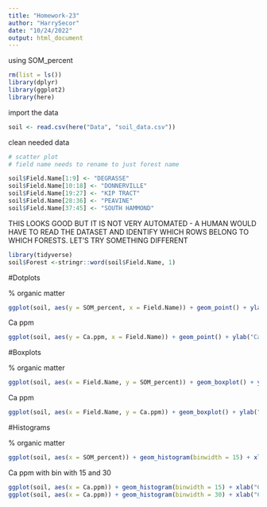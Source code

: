 ```yaml
---
title: "Homework-23"
author: "HarrySecor"
date: "10/24/2022"
output: html_document
---
```


using SOM_percent

```r
rm(list = ls())
library(dplyr)
library(ggplot2)
library(here)
```

import the data

```r
soil <- read.csv(here("Data", "soil_data.csv"))
```

clean needed data

```r
# scatter plot
# field name needs to rename to just forest name

soil$Field.Name[1:9] <- "DEGRASSE"
soil$Field.Name[10:18] <- "DONNERVILLE"
soil$Field.Name[19:27] <- "KIP TRACT"
soil$Field.Name[28:36] <- "PEAVINE"
soil$Field.Name[37:45] <- "SOUTH HAMMOND"

```

THIS LOOKS GOOD BUT IT IS NOT VERY AUTOMATED - A HUMAN WOULD HAVE TO READ THE DATASET AND IDENTIFY WHICH ROWS BELONG TO WHICH FORESTS. LET'S TRY SOMETHING DIFFERENT

```r
library(tidyverse)
soil$Forest <-stringr::word(soil$Field.Name, 1)
```


#Dotplots

% organic matter

```r
ggplot(soil, aes(y = SOM_percent, x = Field.Name)) + geom_point() + ylab("% Organic Matter") + xlab("Field")
```

Ca ppm

```r
ggplot(soil, aes(y = Ca.ppm, x = Field.Name)) + geom_point() + ylab("Ca ppm") + xlab("Field")
```

#Boxplots

% organic matter

```r
ggplot(soil, aes(x = Field.Name, y = SOM_percent)) + geom_boxplot() + ylab("% Organic Matter") + xlab("Field")  + theme_bw()
```

Ca ppm

```r
ggplot(soil, aes(x = Field.Name, y = Ca.ppm)) + geom_boxplot() + ylab("Ca ppm") + xlab("Field")  + theme_bw()
```


#Histograms

% organic matter

```r
ggplot(soil, aes(x = SOM_percent)) + geom_histogram(binwidth = 15) + xlab("% Organic Matter") 
```

Ca ppm
with bin with 15 and 30

```r
ggplot(soil, aes(x = Ca.ppm)) + geom_histogram(binwidth = 15) + xlab("Ca ppm")
ggplot(soil, aes(x = Ca.ppm)) + geom_histogram(binwidth = 30) + xlab("Ca ppm")
```


